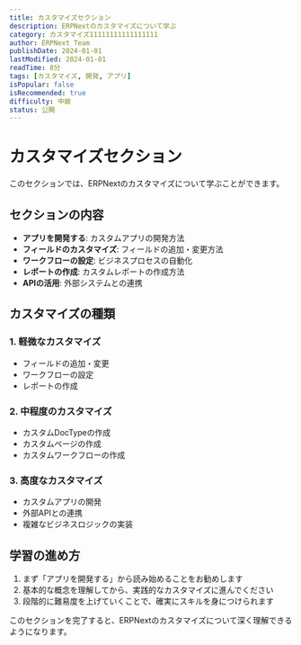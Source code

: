 ```yaml
---
title: カスタマイズセクション
description: ERPNextのカスタマイズについて学ぶ
category: カスタマイズ11111111111111111
author: ERPNext Team
publishDate: 2024-01-01
lastModified: 2024-01-01
readTime: 8分
tags: [カスタマイズ, 開発, アプリ]
isPopular: false
isRecommended: true
difficulty: 中級
status: 公開
---
```


# カスタマイズセクション

このセクションでは、ERPNextのカスタマイズについて学ぶことができます。

## セクションの内容

- **アプリを開発する**: カスタムアプリの開発方法
- **フィールドのカスタマイズ**: フィールドの追加・変更方法
- **ワークフローの設定**: ビジネスプロセスの自動化
- **レポートの作成**: カスタムレポートの作成方法
- **APIの活用**: 外部システムとの連携

## カスタマイズの種類

### 1. 軽微なカスタマイズ
- フィールドの追加・変更
- ワークフローの設定
- レポートの作成

### 2. 中程度のカスタマイズ
- カスタムDocTypeの作成
- カスタムページの作成
- カスタムワークフローの作成

### 3. 高度なカスタマイズ
- カスタムアプリの開発
- 外部APIとの連携
- 複雑なビジネスロジックの実装

## 学習の進め方

1. まず「アプリを開発する」から読み始めることをお勧めします
2. 基本的な概念を理解してから、実践的なカスタマイズに進んでください
3. 段階的に難易度を上げていくことで、確実にスキルを身につけられます

このセクションを完了すると、ERPNextのカスタマイズについて深く理解できるようになります。

